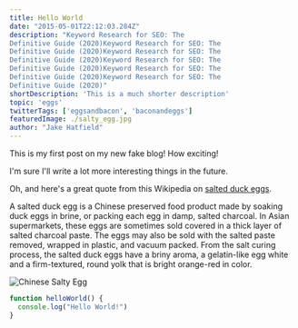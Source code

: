 ```yaml
---
title: Hello World
date: "2015-05-01T22:12:03.284Z"
description: "Keyword Research for SEO: The
Definitive Guide (2020)Keyword Research for SEO: The
Definitive Guide (2020)Keyword Research for SEO: The
Definitive Guide (2020)Keyword Research for SEO: The
Definitive Guide (2020)Keyword Research for SEO: The
Definitive Guide (2020)Keyword Research for SEO: The
Definitive Guide (2020)"
shortDescription: 'This is a much shorter description'
topic: 'eggs'
twitterTags: ['eggsandbacon', 'baconandeggs']
featuredImage: ./salty_egg.jpg
author: "Jake Hatfield"
---
```


This is my first post on my new fake blog! How exciting!

I'm sure I'll write a lot more interesting things in the future.

Oh, and here's a great quote from this Wikipedia on
[salted duck eggs](http://en.wikipedia.org/wiki/Salted_duck_egg).

A salted duck egg is a Chinese preserved food product made by soaking duck
eggs in brine, or packing each egg in damp, salted charcoal. In Asian
supermarkets, these eggs are sometimes sold covered in a thick layer of salted
charcoal paste. The eggs may also be sold with the salted paste removed,
wrapped in plastic, and vacuum packed. From the salt curing process, the
salted duck eggs have a briny aroma, a gelatin-like egg white and a
firm-textured, round yolk that is bright orange-red in color.

![Chinese Salty Egg](./salty_egg.jpg)

```js
function helloWorld() {
  console.log("Hello World!")
}
```
